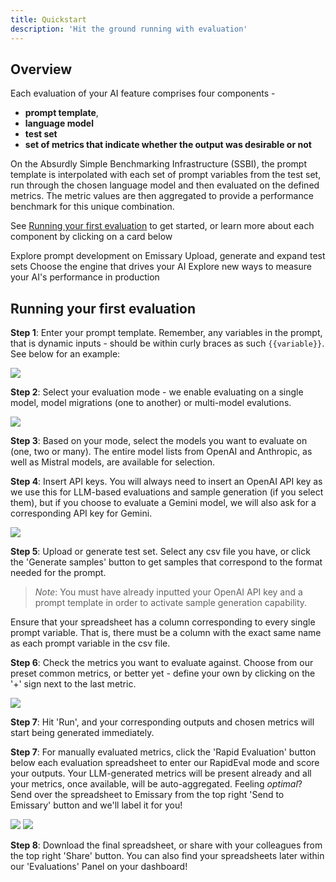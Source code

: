 ```yaml
---
title: Quickstart
description: 'Hit the ground running with evaluation'
---
```


## Overview

Each evaluation of your AI feature comprises four components -
* **prompt template**, 
* **language model**
* **test set**
* **set of metrics that indicate whether the output was desirable or not**

On the Absurdly Simple Benchmarking Infrastructure (SSBI), the prompt template is interpolated with each set of prompt variables from the test set, run through the chosen language model and then evaluated on the defined metrics.
The metric values are then aggregated to provide a performance benchmark for this unique combination.

See [Running your first evaluation](#running-your-first-evaluation) to get started, or learn more about each component by clicking on a card below

<CardGroup cols={2}>
  <Card
    title="Prompt Templates"
    icon="palette"
    href="https://docs.withemissary.com/evaluation/prompt_template"
  >
    Explore prompt development on Emissary
  </Card>
  <Card
    title="Test Sets"
    icon="code"
    href="https://docs.withemissary.com/evaluation/test_set"
  >
Upload, generate and expand test sets
  </Card>
  <Card
    title="Language Models"
    icon="screwdriver-wrench"
    href="https://docs.withemissary.com/evaluation/models"
  >
Choose the engine that drives your AI
  </Card>
  <Card
    title="Metrics"
    icon="stars"
    href="https://docs.withemissary.com/evaluation/metrics"
  >
  Explore new ways to measure your AI's performance in production
  </Card>
</CardGroup>

## Running your first evaluation

**Step 1**: Enter your prompt template. Remember, any variables in the prompt, that is dynamic inputs - should be within curly braces as such `{{variable}}`. 
See below for an example: 
<Frame>
  <img src="/images/evaluations/sample_prompt.png" style={{ borderRadius: '0.5rem' }} />
</Frame>

**Step 2**: Select your evaluation mode - we enable evaluating on a single model, model migrations (one to another) or multi-model evalutions. 
<Frame>
  <img src="/images/evaluations/fields.png" style={{ borderRadius: '0.5rem' }} />
</Frame>

**Step 3**: Based on your mode, select the models you want to evaluate on (one, two or many). The entire model lists from OpenAI and Anthropic, as well as Mistral models, are available for selection. 

**Step 4**: Insert API keys. You will always need to insert an OpenAI API key as we use this for LLM-based evaluations and sample generation (if you select them), but if you choose to evaluate a Gemini model, we will also ask for a corresponding API key for Gemini.

<Frame>
  <img src="/images/evaluations/apikeys.png" style={{ borderRadius: '0.5rem' }} />
</Frame>


**Step 5**: Upload or generate test set. Select any csv file you have, or click the 'Generate samples' button to get samples that correspond to the format needed for the prompt.
> _Note_: You must have already inputted your OpenAI API key and a prompt template in order to activate sample generation capability.

Ensure that your spreadsheet has a column corresponding to every single prompt variable. That is, there must be a column with the exact same name as each prompt variable in the csv file. 

**Step 6**: Check the metrics you want to evaluate against. Choose from our preset common metrics, or better yet - define your own by clicking on the '+' sign next to the last metric.

<Frame>
  <img src="/images/evaluations/metric.png" style={{ borderRadius: '0.5rem' }} />
</Frame>


**Step 7**: Hit 'Run', and your corresponding outputs and chosen metrics will start being generated immediately.


**Step 7**: For manually evaluated metrics, click the 'Rapid Evaluation' button below each evaluation spreadsheet to enter our RapidEval mode and score your outputs.
Your LLM-generated metrics will be present already and all your metrics, once available, will be auto-aggregated. Feeling _optimal_? Send over the spreadsheet to Emissary from the top right 'Send to Emissary' button and we'll label it for you!

<Frame>
  <img src="/images/rapid_eval.png" style={{ borderRadius: '0.5rem' }} />
</Frame>


<Frame>
  <img src="/images/evaluations/rapid_eval_interface.png" style={{ borderRadius: '0.5rem' }} />
</Frame>

**Step 8**: Download the final spreadsheet, or share with your colleagues from the top right 'Share' button. You can also find your spreadsheets later within our 'Evaluations' Panel on your dashboard!

